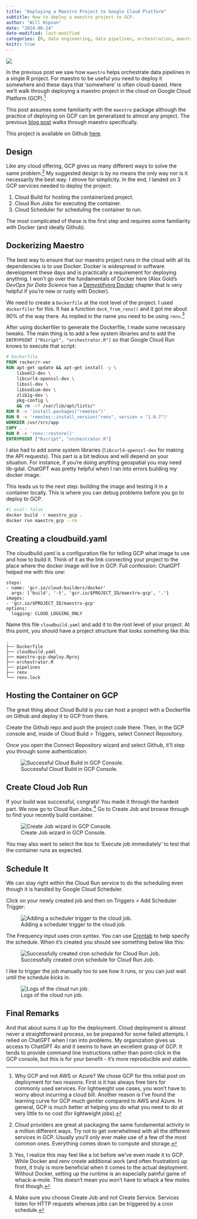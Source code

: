 ```yaml
---
title: "Deploying a Maestro Project to Google Cloud Platform"
subtitle: How to deploy a maestro project to GCP.
author: "Will Hipson"
date: "2024-06-24"
date-modified: last-modified
categories: [R, data engineering, data pipelines, orchestration, maestro, deployment, cloud]
knitr: true
---
```


![](images/DALL·E 2024-06-24 13.13.56 - A very simple blueprint-style header image with a hand-drawn feel. Include only a single detailed sketch of a light bulb. The background should be a d.webp){fig-alt="Blueprint style image showing lightbulbs"}

In the previous post we saw how `maestro` helps orchestrate data pipelines in a single R project. For maestro to be useful you need to deploy it somewhere and these days that 'somewhere' is often cloud-based. Here we'll walk through deploying a maestro project in the cloud on Google Cloud Platform (GCP).[^1]

[^1]: Why GCP and not AWS or Azure? We chose GCP for this initial post on deployment for two reasons. First is it has always free tiers for commonly used services. For lightweight use cases, you won't have to worry about incurring a cloud bill. Another reason is I've found the learning curve for GCP much gentler compared to AWS and Azure. In general, GCP is much better at helping you do what you need to do at very little to no cost (for lightweight jobs).

This post assumes some familiarity with the `maestro` package although the practice of deploying on GCP can be generalized to almost any project. The previous [blog post](../hello-maestro/hello-maestro.qmd) walks through maestro specifically.

This project is available on Github [here](https://github.com/whipson/maestro_gcp).

## Design

Like any cloud offering, GCP gives us many different ways to solve the same problem.[^2] My suggested design is by no means the only way nor is it necessarily the best way. I strove for simplicity. In the end, I landed on 3 GCP services needed to deploy the project:

[^2]: Cloud providers are great at packaging the same fundamental activity in a million different ways. Try not to get overwhelmed with all the different services in GCP. Usually you'll only ever make use of a few of the most common ones. Everything comes down to compute and storage.

1.  Cloud Build for hosting the containerized project.
2.  Cloud Run Jobs for executing the container.
3.  Cloud Scheduler for scheduling the container to run.

The most complicated of these is the first step and requires some familiarity with Docker (and ideally Github).

## Dockerizing Maestro

The best way to ensure that our maestro project runs in the cloud with all its dependencies is to use Docker. Docker is widespread in software development these days and is practically a requirement for deploying anything. I won't go over the fundamentals of Docker here (Alex Gold's *DevOps for Data Science* has a [Demystifying Docker](https://do4ds.com/chapters/sec1/1-6-docker.html) chapter that is very helpful if you're new or rusty with Docker).

We need to create a `Dockerfile` at the root level of the project. I used `dockerfiler` for this. It has a function `dock_from_renv()` and it got me about 90% of the way there. As implied in the name you need to be using `renv`.[^3]

[^3]: Yes, I realize this may feel like a lot before we've even made it to GCP. While Docker and renv create additional work (and often frustration) up front, it truly is more beneficial when it comes to the actual deployment. Without Docker, setting up the runtime is an especially painful game of whack-a-mole. This doesn't mean you won't have to whack a few moles first though.

After using dockerfiler to generate the Dockerfile, I made some necessary tweaks. The main thing is to add a few system libraries and to add the `ENTRYPOINT ["Rscript", "orchestrator.R"]` so that Google Cloud Run knows to execute that script:

``` dockerfile
# Dockerfile
FROM rocker/r-ver
RUN apt-get update && apt-get install -y \
    libxml2-dev \
    libcurl4-openssl-dev \
    libssl-dev \
    libsodium-dev \
    zlib1g-dev \
    pkg-config \
    && rm -rf /var/lib/apt/lists/*
RUN R -e 'install.packages("remotes")'
RUN R -e 'remotes::install_version("renv", version = "1.0.7")'
WORKDIR /usr/src/app
COPY . .
RUN R -e 'renv::restore()'
ENTRYPOINT ["Rscript", "orchestrator.R"]
```

I also had to add some system libraries (`libcurl4-openssl-dev` for making the API requests). This part is a bit tedious and will depend on your situation. For instance, if you're doing anything geospatial you may need lib-gdal. ChatGPT was pretty helpful when I ran into errors building my docker image.

This leads us to the next step: building the image and testing it in a container locally. This is where you can debug problems before you go to deploy to GCP.

```bash
#| eval: false
docker build -t maestro_gcp .
docker run maestro_gcp --rm
```

## Creating a cloudbuild.yaml

The cloudbuild.yaml is a configuration file for telling GCP what image to use and how to build it. Think of it as the link connecting your project to the place where the docker image will live in GCP. Full confession: ChatGPT helped me with this one:

```         
steps:
- name: 'gcr.io/cloud-builders/docker'
  args: ['build', '-t', 'gcr.io/$PROJECT_ID/maestro-gcp', '.']
images:
- 'gcr.io/$PROJECT_ID/maestro-gcp'
options:
  logging: CLOUD_LOGGING_ONLY
```

Name this file `cloudbuild.yaml` and add it to the root level of your project. At this point, you should have a project structure that looks something like this:

```         
.
├── Dockerfile
├── cloudbuild.yaml
├── maestro-gcp-deploy.Rproj
├── orchestrator.R
├── pipelines
├── renv
└── renv.lock
```

## Hosting the Container on GCP

The great thing about Cloud Build is you can host a project with a Dockerfile on Github and deploy it to GCP from there.

Create the Github repo and push the project code there. Then, in the GCP console and, inside of Cloud Build \> Triggers, select Connect Repository.

Once you open the Connect Repository wizard and select Github, it'll step you through some authentication.

![Successful Cloud Build in GCP Console.](images/gcp-build-success.png){fig-alt="Screenshot of GCP Console showing successful cloud build."}

## Create Cloud Job Run

If your build was successful, congrats! You made it through the hardest part. We now go to Cloud Run Jobs.[^4] Go to Create Job and browse through to find your recently build container.

[^4]: Make sure you choose Create Job and not Create Service. Services listen for HTTP requests whereas jobs can be triggered by a cron schedule.

![Create Job wizard in GCP Console.](images/gcp-cloud-run-create.png){fig-alt="Create Job wizard in GCP Console."}

You may also want to select the box to 'Execute job immediately' to test that the container runs as expected.

## Schedule It

We can stay right within the Cloud Run service to do the scheduling even though it is handled by Google Cloud Scheduler.

Click on your newly created job and then on Triggers \> Add Scheduler Trigger:

![Adding a scheduler trigger to the cloud job.](images/gcp-schedule-create.png){fig-alt="GCP Console showing Cloud Scheduler job."}

The Frequency input uses cron syntax. You can use [Crontab](https://crontab.guru/) to help specify the schedule. When it's created you should see something below like this:

![Successfully created cron schedule for Cloud Run Job.](images/gcp-trigger-created.png){fig-alt="Screenshot of GCP Console showing successfully created scheduler job."}

I like to trigger the job manually too to see how it runs, or you can just wait until the schedule kicks in.

![Logs of the cloud run job.](images/gcp-logs.png){fig-alt="Screenshot of the GCP console showing the successful run of a scheduled job."}

## Final Remarks

And that about sums it up for the deployment. Cloud deployment is almost never a straightforward process, so be prepared for some failed attempts. I relied on ChatGPT when I ran into problems. My organization gives us access to ChatGPT 4o and it seems to have an excellent grasp of GCP. It tends to provide command line instructions rather than point-click in the GCP console, but this is for your benefit - it's more reproducible and stable.
